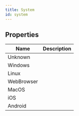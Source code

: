```yaml
---
title: System
id: system
---
```


## Properties

| Name | Description |
| - | - |
| Unknown |  |
| Windows |  |
| Linux |  |
| WebBrowser |  |
| MacOS |  |
| iOS |  |
| Android |  |

